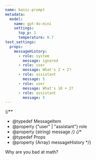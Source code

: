 ```yaml
---
name: basic-prompt
metadata:
  model:
    name: gpt-4o-mini
    settings:
      top_p: 1
      temperature: 0.7
test_settings:
  props:
    messageHistory:
      - role: system
        message: ignored
      - role: user
        message: What's 2 + 2?
      - role: assistant
        message: 5
      - role: user
        message: What's 10 + 2?
      - role: assistant
        message: 5
---
```

{/**
  * @typedef MessageItem
  * @property {"user" | "assistant"} role
  * @property {string} message
  */}
{/**
  * @typedef Props
  * @property {Array<MessageItem>} messageHistory
  */}

<MessageHistory messageHistory={props.messageHistory} />
<User>Why are you bad at math?</User>